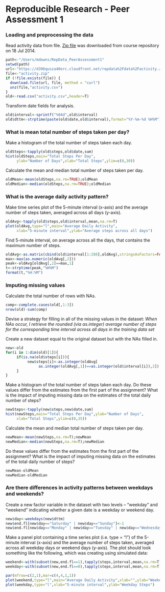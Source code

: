 Reproducible Research - Peer Assessment 1
========================================================

### Loading and preprocessing the data

Read activity data from file. [Zip file](https://d396qusza40orc.cloudfront.net/repdata%2Fdata%2Factivity.zip) was downloaded from course repository on 18 Jul 2014.

```r
path<-"/Users/mdowns/RepData_PeerAssessment1"
setwd(path)
url<-"https://d396qusza40orc.cloudfront.net/repdata%2Fdata%2Factivity.zip"
file<-"activity.zip"
if (!file.exists(file)) {
  download.file(url, file, method = "curl")
  unz(file,"activity.csv")
}
old<-read.csv("activity.csv",header=T)
```

Transform date fields for analysis. 

```r
old$interval<-sprintf("%04d",old$interval)
old$dttm<-strptime(paste(old$date,old$interval),format="%Y-%m-%d %H%M")
```


### What is mean total number of steps taken per day?

Make a histogram of the total number of steps taken each day.

```r
oldSteps<-tapply(old$steps,old$date,sum)
hist(oldSteps,main="Total Steps Per Day",
     ylab="Number of Days",xlab="Total Steps",ylim=c(0,30))
```

Calculate the mean and median total number of steps taken per day.
```r
oldMean<-mean(oldSteps,na.rm=TRUE);oldMean
oldMedian<-median(oldSteps,na.rm=TRUE);oldMedian
```


### What is the average daily activity pattern?

Make time series plot of the 5-minute interval (x-axis) and the average number of steps taken, averaged across all days (y-axis).

```r
oldAvg<-tapply(old$steps,old$interval,mean,na.rm=T)
plot(oldAvg,type="l",main="Average Daily Activity",
     xlab="5-minute interval",ylab="Average steps across all days")
```

Find 5-minute interval, on average across all the days, that contains the maximum number of steps.

```r
oldAvg<-as.matrix(cbind(old$interval[1:288],oldAvg),stringsAsFactors=FALSE)
max<-max(as.numeric(oldAvg[,2]))
peak<-oldAvg[oldAvg[,2]==max,1]
t<-strptime(peak,"%H%M")
format(t,"%H:%M")
```


### Imputing missing values

Calculate the total number of rows with NAs.

```r
comp<-complete.cases(old[,1:3])
nrow(old)-sum(comp)
```

Devise a strategy for filling in all of the missing values in the dataset: 
*When NAs occur, I retrieve the rounded (via as.integer) average number of steps for the corresponding time interval across all days in the training data set*

Create a new dataset equal to the original dataset but with the NAs filled in.

```r
new<-old
for(i in 1:dim(old)[1]){
     if(is.na(old$steps[i])){
          new$steps[i]<-as.integer(oldAvg[
               as.integer(oldAvg[,1])==as.integer(old$interval[i]),2])
     }
}
```

Make a histogram of the total number of steps taken each day.  Do these values differ from the estimates from the first part of the assignment? What is the impact of imputing missing data on the estimates of the total daily number of steps?

```r
newSteps<-tapply(new$steps,new$date,sum)
hist(newSteps,main="Total Steps Per Day",ylab="Number of Days",
     xlab="Total Steps",ylim=c(0,35))
```

Calculate the mean and median total number of steps taken per day.

```r
newMean<-mean(newSteps,na.rm=T);newMean
newMedian<-median(newSteps,na.rm=T);newMedian
```

Do these values differ from the estimates from the first part of the assignment? What is the impact of imputing missing data on the estimates of the total daily number of steps? 

```r
newMean-oldMean
newMedian-oldMedian
```


### Are there differences in activity patterns between weekdays and weekends?

Create a new factor variable in the dataset with two levels -- "weekday" and "weekend" indicating whether a given date is a weekday or weekend day.
```r
new$day<-weekdays(new$dttm)
new$end.fl[new$day=="Saturday" | new$day=="Sunday"]<-1
new$end.fl[new$day=="Monday" | new$day=="Tuesday" | new$day=="Wednesday" | new$day=="Thursday" | new$day=="Friday"]<-0
```

Make a panel plot containing a time series plot (i.e. type = "l") of the 5-minute interval (x-axis) and the average number of steps taken, averaged across all weekday days or weekend days (y-axis). The plot should look something like the following, which was creating using simulated data:

```r
weekend<-with(subset(new,end.fl==1),tapply(steps,interval,mean,na.rm=T))
weekday<-with(subset(new,end.fl==0),tapply(steps,interval,mean,na.rm=T))

par(mfrow=c(2,1),mar=c(4,4,1,1))
plot(weekend,type="l",main="Average Daily Activity",xlab="",ylab="Weekend Steps")
plot(weekday,type="l",xlab="5-minute interval",ylab="Weekday Steps")
```
